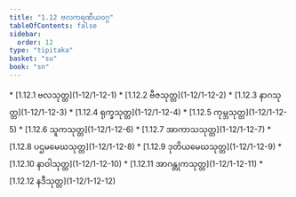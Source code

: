 ```yaml
---
title: "1.12 ဗလကရဏီယဝဂ္ဂ"
tableOfContents: false
sidebar:
  order: 12
type: "tipitaka"
basket: "su"
book: "sn"
---
```



<DynamicBreadcrumb />



<TableOfContents book="sn" section="1.12">
* [1.12.1 ဗလသုတ္တ](1-12/1-12-1)
* [1.12.2 ဗီဇသုတ္တ](1-12/1-12-2)
* [1.12.3 နာဂသုတ္တ](1-12/1-12-3)
* [1.12.4 ရုက္ခသုတ္တ](1-12/1-12-4)
* [1.12.5 ကုမ္ဘသုတ္တ](1-12/1-12-5)
* [1.12.6 သူကသုတ္တ](1-12/1-12-6)
* [1.12.7 အာကာသသုတ္တ](1-12/1-12-7)
* [1.12.8 ပဌမမေဃသုတ္တ](1-12/1-12-8)
* [1.12.9 ဒုတိယမေဃသုတ္တ](1-12/1-12-9)
* [1.12.10 နာဝါသုတ္တ](1-12/1-12-10)
* [1.12.11 အာဂန္တုကသုတ္တ](1-12/1-12-11)
* [1.12.12 နဒီသုတ္တ](1-12/1-12-12)
</TableOfContents>